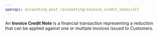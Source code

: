 ```yaml
---
openapi: accounting post /accounting/invoice_credit_notes/all
---
```


An **Invoice Credit Note** is a financial transaction representing a reduction that can be applied against one or multiple invoices issued to Customers.

